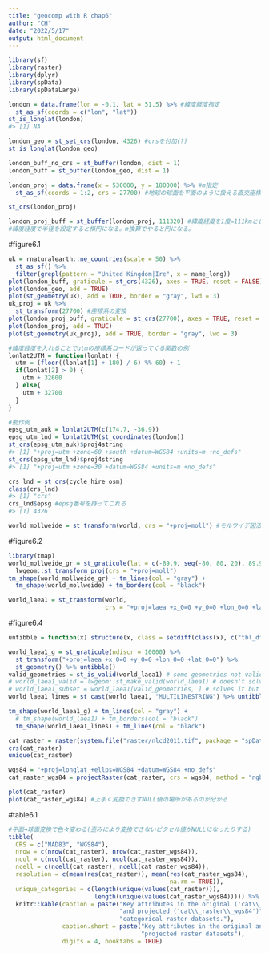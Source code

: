 ```yaml
---
title: "geocomp with R chap6"
author: "CH"
date: "2022/5/17"
output: html_document
---
```


```r
library(sf)
library(raster)
library(dplyr)
library(spData)
library(spDataLarge)
```

```r
london = data.frame(lon = -0.1, lat = 51.5) %>% #緯度経度指定
  st_as_sf(coords = c("lon", "lat"))
st_is_longlat(london)
#> [1] NA

london_geo = st_set_crs(london, 4326) #crsを付加(?)
st_is_longlat(london_geo)

london_buff_no_crs = st_buffer(london, dist = 1)
london_buff = st_buffer(london_geo, dist = 1)

london_proj = data.frame(x = 530000, y = 180000) %>% #m指定
  st_as_sf(coords = 1:2, crs = 27700) #地球の球面を平面のように扱える直交座標系の1つ(今回のはBritish national grid)

st_crs(london_proj)

london_proj_buff = st_buffer(london_proj, 111320) #緯度経度を1度=111kmとして換算し、半径1度の円を書く
#緯度経度で半径を設定すると楕円になる。m換算でやると円になる。
```
#figure6.1
```r
uk = rnaturalearth::ne_countries(scale = 50) %>% 
  st_as_sf() %>% 
  filter(grepl(pattern = "United Kingdom|Ire", x = name_long))
plot(london_buff, graticule = st_crs(4326), axes = TRUE, reset = FALSE)
plot(london_geo, add = TRUE)
plot(st_geometry(uk), add = TRUE, border = "gray", lwd = 3)
uk_proj = uk %>%
  st_transform(27700) #座標系の変換
plot(london_proj_buff, graticule = st_crs(27700), axes = TRUE, reset = FALSE)
plot(london_proj, add = TRUE)
plot(st_geometry(uk_proj), add = TRUE, border = "gray", lwd = 3)
```

```r
#緯度経度を入れることでutmの座標系コードが返ってくる関数の例
lonlat2UTM = function(lonlat) {
  utm = (floor((lonlat[1] + 180) / 6) %% 60) + 1
  if(lonlat[2] > 0) {
    utm + 32600
  } else{
    utm + 32700
  }
}

#動作例
epsg_utm_auk = lonlat2UTM(c(174.7, -36.9))
epsg_utm_lnd = lonlat2UTM(st_coordinates(london))
st_crs(epsg_utm_auk)$proj4string
#> [1] "+proj=utm +zone=60 +south +datum=WGS84 +units=m +no_defs"
st_crs(epsg_utm_lnd)$proj4string
#> [1] "+proj=utm +zone=30 +datum=WGS84 +units=m +no_defs"
```

```r
crs_lnd = st_crs(cycle_hire_osm)
class(crs_lnd)
#> [1] "crs"
crs_lnd$epsg #epsg番号を持ってこれる
#> [1] 4326
```

```r
world_mollweide = st_transform(world, crs = "+proj=moll") #モルワイデ図法
```
#figure6.2
```r
library(tmap)
world_mollweide_gr = st_graticule(lat = c(-89.9, seq(-80, 80, 20), 89.9)) %>%
  lwgeom::st_transform_proj(crs = "+proj=moll")
tm_shape(world_mollweide_gr) + tm_lines(col = "gray") +
  tm_shape(world_mollweide) + tm_borders(col = "black") 
```
```r
world_laea1 = st_transform(world, 
                           crs = "+proj=laea +x_0=0 +y_0=0 +lon_0=0 +lat_0=0")
```
#figure6.4
```r

untibble = function(x) structure(x, class = setdiff(class(x), c("tbl_df", "tbl"))) #原文だとエラー吐いたのでこの文が追加されてる

world_laea1_g = st_graticule(ndiscr = 10000) %>%
  st_transform("+proj=laea +x_0=0 +y_0=0 +lon_0=0 +lat_0=0") %>% 
  st_geometry() %>% untibble()
valid_geometries = st_is_valid(world_laea1) # some geometries not valid
# world_laea1_valid = lwgeom::st_make_valid(world_laea1) # doesn't solve it
# world_laea1_subset = world_laea1[valid_geometries, ] # solves it but removes countries
world_laea1_lines = st_cast(world_laea1, "MULTILINESTRING") %>% untibble()

tm_shape(world_laea1_g) + tm_lines(col = "gray") +
  # tm_shape(world_laea1) + tm_borders(col = "black")
  tm_shape(world_laea1_lines) + tm_lines(col = "black")
```

```r
cat_raster = raster(system.file("raster/nlcd2011.tif", package = "spDataLarge"))
crs(cat_raster)
unique(cat_raster)

wgs84 = "+proj=longlat +ellps=WGS84 +datum=WGS84 +no_defs"
cat_raster_wgs84 = projectRaster(cat_raster, crs = wgs84, method = "ngb") #この関数でラスター系に変換

plot(cat_raster)
plot(cat_raster_wgs84) #上手く変換できずNULL値の場所があるのが分かる
```
#table6.1
```r
#平面→球面変換で色々変わる(歪みにより変換できないピクセル値がNULLになったりする)
tibble(
  CRS = c("NAD83", "WGS84"),
  nrow = c(nrow(cat_raster), nrow(cat_raster_wgs84)),
  ncol = c(ncol(cat_raster), ncol(cat_raster_wgs84)),
  ncell = c(ncell(cat_raster), ncell(cat_raster_wgs84)),
  resolution = c(mean(res(cat_raster)), mean(res(cat_raster_wgs84),
                                             na.rm = TRUE)),
  unique_categories = c(length(unique(values(cat_raster))),
                        length(unique(values(cat_raster_wgs84))))) %>%
  knitr::kable(caption = paste("Key attributes in the original ('cat\\_raster')", 
                               "and projected ('cat\\_raster\\_wgs84')", 
                               "categorical raster datasets."),
               caption.short = paste("Key attributes in the original and", 
                                     "projected raster datasets"),
               digits = 4, booktabs = TRUE)
```


